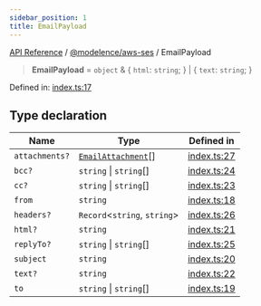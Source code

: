 ```yaml
---
sidebar_position: 1
title: EmailPayload
---
```


[API Reference](/api-reference/@modelence/aws-ses/type-aliases/../../../index) / [@modelence/aws-ses](/api-reference/@modelence/aws-ses/type-aliases/../index) / EmailPayload

> **EmailPayload** = `object` & \{ `html`: `string`; \} \| \{ `text`: `string`; \}

Defined in: [index.ts:17](https://github.com/modelence/modelence/blob/30fe36d2cf64cf9585e2112a17244e5591e12208/packages/aws-ses/src/index.ts#L17)

## Type declaration

| Name | Type | Defined in |
| ------ | ------ | ------ |
| `attachments?` | [`EmailAttachment`](/api-reference/@modelence/aws-ses/type-aliases/EmailAttachment)[] | [index.ts:27](https://github.com/modelence/modelence/blob/30fe36d2cf64cf9585e2112a17244e5591e12208/packages/aws-ses/src/index.ts#L27) |
| `bcc?` | `string` \| `string`[] | [index.ts:24](https://github.com/modelence/modelence/blob/30fe36d2cf64cf9585e2112a17244e5591e12208/packages/aws-ses/src/index.ts#L24) |
| `cc?` | `string` \| `string`[] | [index.ts:23](https://github.com/modelence/modelence/blob/30fe36d2cf64cf9585e2112a17244e5591e12208/packages/aws-ses/src/index.ts#L23) |
| `from` | `string` | [index.ts:18](https://github.com/modelence/modelence/blob/30fe36d2cf64cf9585e2112a17244e5591e12208/packages/aws-ses/src/index.ts#L18) |
| `headers?` | `Record`\<`string`, `string`\> | [index.ts:26](https://github.com/modelence/modelence/blob/30fe36d2cf64cf9585e2112a17244e5591e12208/packages/aws-ses/src/index.ts#L26) |
| `html?` | `string` | [index.ts:21](https://github.com/modelence/modelence/blob/30fe36d2cf64cf9585e2112a17244e5591e12208/packages/aws-ses/src/index.ts#L21) |
| `replyTo?` | `string` \| `string`[] | [index.ts:25](https://github.com/modelence/modelence/blob/30fe36d2cf64cf9585e2112a17244e5591e12208/packages/aws-ses/src/index.ts#L25) |
| `subject` | `string` | [index.ts:20](https://github.com/modelence/modelence/blob/30fe36d2cf64cf9585e2112a17244e5591e12208/packages/aws-ses/src/index.ts#L20) |
| `text?` | `string` | [index.ts:22](https://github.com/modelence/modelence/blob/30fe36d2cf64cf9585e2112a17244e5591e12208/packages/aws-ses/src/index.ts#L22) |
| `to` | `string` \| `string`[] | [index.ts:19](https://github.com/modelence/modelence/blob/30fe36d2cf64cf9585e2112a17244e5591e12208/packages/aws-ses/src/index.ts#L19) |
